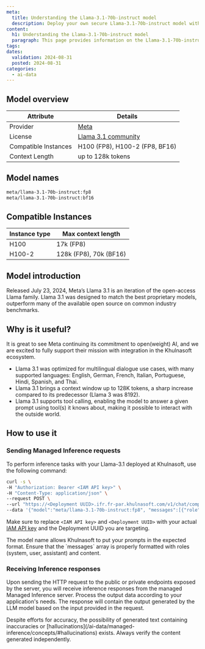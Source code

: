 ```yaml
---
meta:
  title: Understanding the Llama-3.1-70b-instruct model
  description: Deploy your own secure Llama-3.1-70b-instruct model with Khulnasoft Managed Inference. Privacy-focused, fully managed.
content:
  h1: Understanding the Llama-3.1-70b-instruct model
  paragraph: This page provides information on the Llama-3.1-70b-instruct model
tags:
dates:
  validation: 2024-08-31
  posted: 2024-08-31
categories:
  - ai-data
---
```


## Model overview

| Attribute       | Details                            |
|-----------------|------------------------------------|
| Provider        | [Meta](https://llama.meta.com/llama3/)  |
| License        | [Llama 3.1 community](https://llama.meta.com/llama3_1/license/)  |                |
| Compatible Instances | H100 (FP8), H100-2 (FP8, BF16) |
| Context Length | up to 128k tokens    |

## Model names

```bash
meta/llama-3.1-70b-instruct:fp8
meta/llama-3.1-70b-instruct:bf16
```

## Compatible Instances

| Instance type  | Max context length |
| ------------- |-------------|
| H100      | 17k (FP8) |
| H100-2      | 128k (FP8), 70k (BF16) |

## Model introduction

Released July 23, 2024, Meta’s Llama 3.1 is an iteration of the open-access Llama family.
Llama 3.1 was designed to match the best proprietary models, outperform many of the available open source on common industry benchmarks.

## Why is it useful?

It is great to see Meta continuing its commitment to open(weight) AI, and we are excited to fully support their mission with integration in the Khulnasoft ecosystem.

- Llama 3.1 was optimized for multilingual dialogue use cases, with many supported languages: English, German, French, Italian, Portuguese, Hindi, Spanish, and Thai.
- Llama 3.1 brings a context window up to 128K tokens, a sharp increase compared to its predecessor (Llama 3 was 8192).
- Llama 3.1 supports tool calling, enabling the model to answer a given prompt using tool(s) it knows about, making it possible to interact with the outside world.

## How to use it

### Sending Managed Inference requests

To perform inference tasks with your Llama-3.1 deployed at Khulnasoft, use the following command:

```bash
curl -s \
-H "Authorization: Bearer <IAM API key>" \
-H "Content-Type: application/json" \
--request POST \
--url "https://<Deployment UUID>.ifr.fr-par.khulnasoft.com/v1/chat/completions" \
--data '{"model":"meta/llama-3.1-70b-instruct:fp8", "messages":[{"role": "user","content": "There is a llama in my garden, what should I do?"}], "max_tokens": 500, "temperature": 0.7, "stream": false}'
```

Make sure to replace `<IAM API key>` and `<Deployment UUID>` with your actual [IAM API key](/identity-and-access-management/iam/how-to/create-api-keys/) and the Deployment UUID you are targeting.

<Message type="tip">
  The model name allows Khulnasoft to put your prompts in the expected format.
</Message>

<Message type="note">
  Ensure that the `messages` array is properly formatted with roles (system, user, assistant) and content.
</Message>

### Receiving Inference responses

Upon sending the HTTP request to the public or private endpoints exposed by the server, you will receive inference responses from the managed Managed Inference server. 
Process the output data according to your application's needs. The response will contain the output generated by the LLM model based on the input provided in the request.

<Message type="note">
  Despite efforts for accuracy, the possibility of generated text containing inaccuracies or [hallucinations](/ai-data/managed-inference/concepts/#hallucinations) exists. Always verify the content generated independently.
</Message>